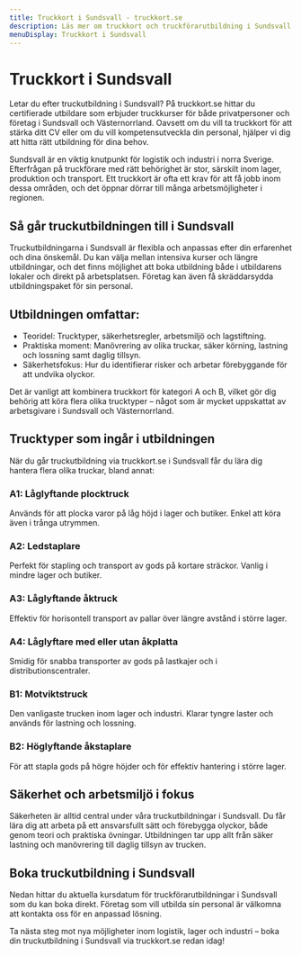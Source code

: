 ```yaml
---
title: Truckkort i Sundsvall - truckkort.se
description: Läs mer om truckkort och truckförarutbildning i Sundsvall på truckkort.se
menuDisplay: Truckkort i Sundsvall
---
```


# Truckkort i Sundsvall

Letar du efter truckutbildning i Sundsvall? På truckkort.se hittar du certifierade utbildare som erbjuder truckkurser för både privatpersoner och företag i Sundsvall och Västernorrland. Oavsett om du vill ta truckkort för att stärka ditt CV eller om du vill kompetensutveckla din personal, hjälper vi dig att hitta rätt utbildning för dina behov.

Sundsvall är en viktig knutpunkt för logistik och industri i norra Sverige. Efterfrågan på truckförare med rätt behörighet är stor, särskilt inom lager, produktion och transport. Ett truckkort är ofta ett krav för att få jobb inom dessa områden, och det öppnar dörrar till många arbetsmöjligheter i regionen.

## Så går truckutbildningen till i Sundsvall

Truckutbildningarna i Sundsvall är flexibla och anpassas efter din erfarenhet och dina önskemål. Du kan välja mellan intensiva kurser och längre utbildningar, och det finns möjlighet att boka utbildning både i utbildarens lokaler och direkt på arbetsplatsen. Företag kan även få skräddarsydda utbildningspaket för sin personal.

## Utbildningen omfattar:

- Teoridel: Trucktyper, säkerhetsregler, arbetsmiljö och lagstiftning.
- Praktiska moment: Manövrering av olika truckar, säker körning, lastning och lossning samt daglig tillsyn.
- Säkerhetsfokus: Hur du identifierar risker och arbetar förebyggande för att undvika olyckor.

Det är vanligt att kombinera truckkort för kategori A och B, vilket gör dig behörig att köra flera olika trucktyper – något som är mycket uppskattat av arbetsgivare i Sundsvall och Västernorrland.

## Trucktyper som ingår i utbildningen

När du går truckutbildning via truckkort.se i Sundsvall får du lära dig hantera flera olika truckar, bland annat:

### A1: Låglyftande plocktruck

Används för att plocka varor på låg höjd i lager och butiker. Enkel att köra även i trånga utrymmen.

### A2: Ledstaplare

Perfekt för stapling och transport av gods på kortare sträckor. Vanlig i mindre lager och butiker.

### A3: Låglyftande åktruck

Effektiv för horisontell transport av pallar över längre avstånd i större lager.

### A4: Låglyftare med eller utan åkplatta

Smidig för snabba transporter av gods på lastkajer och i distributionscentraler.

### B1: Motviktstruck

Den vanligaste trucken inom lager och industri. Klarar tyngre laster och används för lastning och lossning.

### B2: Höglyftande åkstaplare

För att stapla gods på högre höjder och för effektiv hantering i större lager.

## Säkerhet och arbetsmiljö i fokus

Säkerheten är alltid central under våra truckutbildningar i Sundsvall. Du får lära dig att arbeta på ett ansvarsfullt sätt och förebygga olyckor, både genom teori och praktiska övningar. Utbildningen tar upp allt från säker lastning och manövrering till daglig tillsyn av trucken.

## Boka truckutbildning i Sundsvall

Nedan hittar du aktuella kursdatum för truckförarutbildningar i Sundsvall som du kan boka direkt. Företag som vill utbilda sin personal är välkomna att kontakta oss för en anpassad lösning.

Ta nästa steg mot nya möjligheter inom logistik, lager och industri – boka din truckutbildning i Sundsvall via truckkort.se redan idag!

<ForkliftCourses city="sundsvall" />
